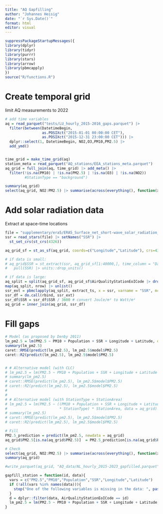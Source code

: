 ```yaml
---
title: "AQ Gapfilling"
author: "Johannes Heisig"
date: "`r Sys.Date()`"
format: html
editor: visual
---
```


```r
suppressPackageStartupMessages({
library(dplyr)
library(tidyr)
library(purrr)
library(stars)
library(arrow)
library(pbmcapply)
})
source("R/functions.R")
```

# Create temporal grid

limit AQ measurements to 2022

```r
# add time variables
aq = read_parquet("tests/LU_hourly_2015-2016_gaps.parquet") |> 
  filter(between(DatetimeBegin, 
                 as.POSIXct("2015-01-01 00:00:00 CET"), 
                 as.POSIXct("2015-12-31 23:00:00 CET"))) |> 
  dplyr::select(1, DatetimeBegin, NO2,O3,PM10,PM2.5) |> 
  add_ymd()


time_grid = make_time_grid(aq)
station_meta = read_parquet("AQ_stations/EEA_stations_meta.parquet")
aq_grid = full_join(aq, time_grid) |> add_meta() |> 
  filter(!is.na(PM10) | !is.na(PM2.5) | !is.na(O3) | !is.na(NO2))
         #StationType == "background")

summary(aq_grid)
select(aq_grid, NO2:PM2.5) |> summarise(across(everything(), function(x) sum(is.na(x))))
```

# Add solar radiation data

Extract at space-time locations

```r
file = "supplementary/era5/ERA5_Surface_net_short-wave_solar_radiation_2015.nc"
ssr = read_stars(file) |> setNames("SSR") |> 
  st_set_crs(st_crs(4326))

aq_grid_sf = st_as_sf(aq_grid, coords=c("Longitude","Latitude"), crs=4326)

# if data is small:
# aq_grid$SSR = st_extract(ssr, aq_grid_sf[1:40000,], time_column = "DatetimeBegin") |> 
#   pull(SSR) |> units::drop_units()

# if data is large:
aq_split = split(aq_grid_sf, aq_grid_sf$AirQualityStationEoICode |> droplevels()) # make chunks
map(aq_split, nrow) |> unlist()
ssr_ext = pbmclapply(aq_split, extract_ts, x = ssr, varname = "SSR", mc.cores = 4)
ssr_df = do.call(rbind, ssr_ext)
ssr_df$SSR = ssr_df$SSR / 3600 # convert Joule/m² to Watt/m²
aq_grid = inner_join(aq_grid, ssr_df)

```

# Fill gaps

```r
# Model (as proposed by Denby 2011)
lm_pm2.5 = lm(PM2.5 ~ PM10 + Population + SSR + Longitude + Latitude, data = aq_grid)
summary(lm_pm2.5)
caret::RMSE(predict(lm_pm2.5), lm_pm2.5$model$PM2.5)
caret::R2(predict(lm_pm2.5), lm_pm2.5$model$PM2.5)


# # Alternative model (with CLC)
# lm_pm2.5 = lm(PM2.5 ~ PM10 + Population + SSR + Longitude + Latitude + CLC8, data = aq_grid)
# summary(lm_pm2.5)
# caret::RMSE(predict(lm_pm2.5), lm_pm2.5$model$PM2.5)
# caret::R2(predict(lm_pm2.5), lm_pm2.5$model$PM2.5)
# 
# 
# # Alternative model (with StationType + StationArea)
# lm_pm2.5 = lm(PM2.5 ~ ((PM10 + Population + SSR + Longitude + Latitude) 
#                        * StationType) * StationArea, data = aq_grid)
# summary(lm_pm2.5)
# caret::RMSE(predict(lm_pm2.5), lm_pm2.5$model$PM2.5)
# caret::R2(predict(lm_pm2.5), lm_pm2.5$model$PM2.5)

# Fill
PM2.5_prediction = predict(lm_pm2.5, newdata = aq_grid)
aq_grid$PM2.5[is.na(aq_grid$PM2.5)]  = PM2.5_prediction[is.na(aq_grid$PM2.5)]

# Check
select(aq_grid, NO2:PM2.5) |> summarise(across(everything(), function(x) sum(is.na(x))))
summary(aq_grid)

#write_parquet(aq_grid, "AQ_data/NL_hourly_2015-2023_gapfilled.parquet")
```

```r
gapfill_station = function(id, data){
  vars = c("PM2.5","PM10","Population","SSR","Longitude","Latitude")
  if (!all(vars %in% names(data))){
    stop("One of the following variables is missing in the data: ", paste0(vars, ", "))
  }
  d = dplyr::filter(data, AirQualityStationEoICode == id)
  lm_pm2.5 = lm(PM2.5 ~ PM10 + Population + SSR + Longitude + Latitude, data = d)
}

```
